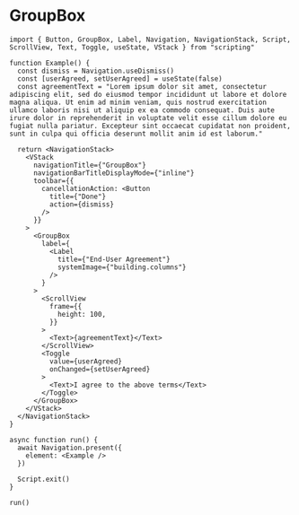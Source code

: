 # GroupBox 

```tsx
import { Button, GroupBox, Label, Navigation, NavigationStack, Script, ScrollView, Text, Toggle, useState, VStack } from "scripting"

function Example() {
  const dismiss = Navigation.useDismiss()
  const [userAgreed, setUserAgreed] = useState(false)
  const agreementText = "Lorem ipsum dolor sit amet, consectetur adipiscing elit, sed do eiusmod tempor incididunt ut labore et dolore magna aliqua. Ut enim ad minim veniam, quis nostrud exercitation ullamco laboris nisi ut aliquip ex ea commodo consequat. Duis aute irure dolor in reprehenderit in voluptate velit esse cillum dolore eu fugiat nulla pariatur. Excepteur sint occaecat cupidatat non proident, sunt in culpa qui officia deserunt mollit anim id est laborum."

  return <NavigationStack>
    <VStack
      navigationTitle={"GroupBox"}
      navigationBarTitleDisplayMode={"inline"}
      toolbar={{
        cancellationAction: <Button
          title={"Done"}
          action={dismiss}
        />
      }}
    >
      <GroupBox
        label={
          <Label
            title={"End-User Agreement"}
            systemImage={"building.columns"}
          />
        }
      >
        <ScrollView
          frame={{
            height: 100,
          }}
        >
          <Text>{agreementText}</Text>
        </ScrollView>
        <Toggle
          value={userAgreed}
          onChanged={setUserAgreed}
        >
          <Text>I agree to the above terms</Text>
        </Toggle>
      </GroupBox>
    </VStack>
  </NavigationStack>
}

async function run() {
  await Navigation.present({
    element: <Example />
  })

  Script.exit()
}

run()

```